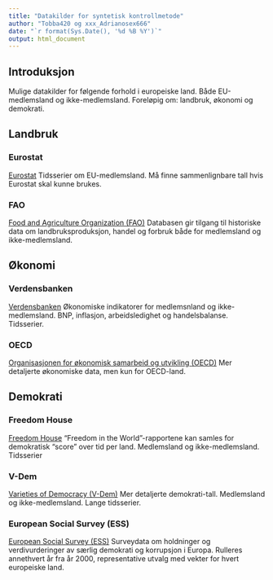 ```yaml
---
title: "Datakilder for syntetisk kontrollmetode" 
author: "Tobba420 og xxx_Adrianosex666"
date: "`r format(Sys.Date(), '%d %B %Y')`"
output: html_document
---
```


## Introduksjon

Mulige datakilder for følgende forhold i europeiske land. Både EU-medlemsland og ikke-medlemsland. 
Foreløpig om: landbruk, økonomi og demokrati.

## Landbruk
### Eurostat

[Eurostat](https://ec.europa.eu/eurostat) 
Tidsserier om EU-medlemsland. Må finne sammenlignbare tall hvis Eurostat skal kunne brukes. 

### FAO

[Food and Agriculture Organization (FAO)](https://www.fao.org) 
Databasen gir tilgang til historiske data om landbruksproduksjon, handel og forbruk både for medlemsland og ikke-medlemsland.

## Økonomi
### Verdensbanken

[Verdensbanken](https://data.worldbank.org) 
Økonomiske indikatorer for medlemsnland og ikke-medlemsland. 
BNP, inflasjon, arbeidsledighet og handelsbalanse. 
Tidsserier. 

### OECD

[Organisasjonen for økonomisk samarbeid og utvikling (OECD)](https://www.oecd.org) 
Mer detaljerte økonomiske data, men kun for OECD-land.
 
## Demokrati
### Freedom House

[Freedom House](https://freedomhouse.org) 
"Freedom in the World"-rapportene kan samles for demokratisk "score" over tid per land.
Medlemsland og ikke-medlemsland. 
Tidsserier

### V-Dem

[Varieties of Democracy (V-Dem)](https://www.v-dem.net) 
Mer detaljerte demokrati-tall. 
 Medlemsland og ikke-medlemsland.
 Lange tidsserier. 

### European Social Survey (ESS)

[European Social Survey (ESS)](https://www.europeansocialsurvey.org) 
 Surveydata om holdninger og verdivurderinger av særlig demokrati og korrupsjon i Europa. 
 Rulleres annethvert år fra år 2000, representative utvalg med vekter for hvert europeiske land. 

